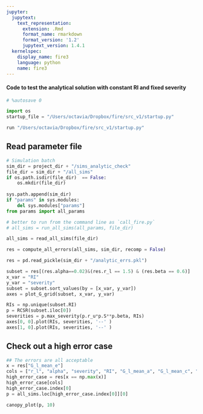 ```yaml
---
jupyter:
  jupytext:
    text_representation:
      extension: .Rmd
      format_name: rmarkdown
      format_version: '1.2'
      jupytext_version: 1.4.1
  kernelspec:
    display_name: fire3
    language: python
    name: fire3
---
```


#### Code to test the analytical solution with constant RI and fixed severity

```python
# %autosave 0
```

```python
import os
startup_file = "/Users/octavia/Dropbox/fire/src_v1/startup.py"
```

```python
run "/Users/octavia/Dropbox/fire/src_v1/startup.py"
```

## Read parameter file

```python
# Simulation batch
sim_dir = project_dir + "/sims_analytic_check"
file_dir = sim_dir + "/all_sims"
if os.path.isdir(file_dir)  == False:
    os.mkdir(file_dir)
    
sys.path.append(sim_dir)
if "params" in sys.modules:
    del sys.modules["params"]
from params import all_params

```

```python
# better to run from the command line as `call_fire.py`
# all_sims = run_all_sims(all_params, file_dir)
```

```python
all_sims = read_all_sims(file_dir)
```

```python
res = compute_all_errors(all_sims, sim_dir, recomp = False)
```

```python
res = pd.read_pickle(sim_dir + "/analytic_errs.pkl")
```

```python
subset = res[(res.alpha==0.02)&(res.r_l == 1.5) & (res.beta == 0.6)]
x_var = "RI"
y_var = "severity"
subset = subset.sort_values(by = [x_var, y_var])
axes = plot_G_grid(subset, x_var, y_var)

RIs = np.unique(subset.RI)
p = RCSR(subset.iloc[0])
severities = p.max_severity(p.r_u*p.S**p.beta, RIs)
axes[0, 0].plot(RIs, severities, '--' )
axes[1, 0].plot(RIs, severities, '--' )

```

## Check out a high error case

```python
## The errors are all acceptable
x = res["G_l_mean_e"]
cols = ["r_l", "alpha", "severity", "RI", "G_l_mean_a", "G_l_mean_c", "G_l_mean_e" ]
high_error_case = res[x == np.max(x)]
high_error_case[cols]
high_error_case.index[0]
p = all_sims.loc[high_error_case.index[0]][0]
```

```python
canopy_plot(p, 10)
```

```python

```

